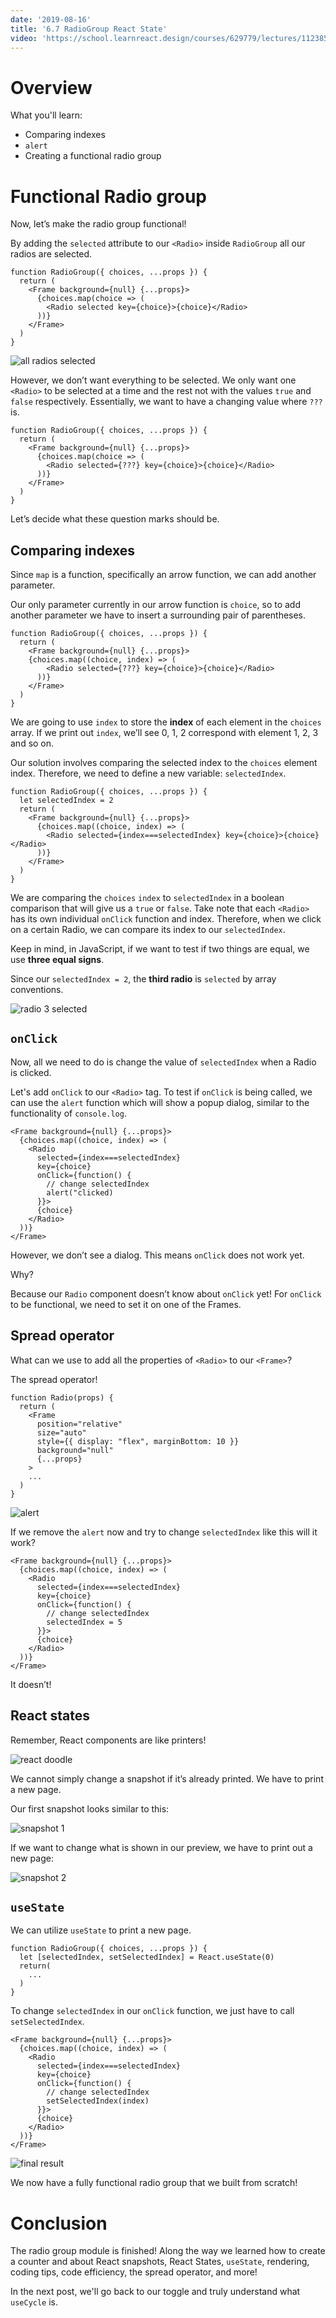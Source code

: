 ```yaml
---
date: '2019-08-16'
title: '6.7 RadioGroup React State'
video: 'https://school.learnreact.design/courses/629779/lectures/11238545'
---
```



# Overview

What you'll learn:

- Comparing indexes
- `alert`
- Creating a functional radio group

<CourseVideoLink to={props.pageContext.frontmatter.video} />

# Functional Radio group

Now, let’s make the radio group functional!

By adding the `selected` attribute to our `<Radio>` inside `RadioGroup` all our radios are selected.

```jsx{5}
function RadioGroup({ choices, ...props }) {
  return (
    <Frame background={null} {...props}>
      {choices.map(choice => (
        <Radio selected key={choice}>{choice}</Radio>
      ))}
    </Frame>
  )
}
```

![all radios selected](./smallselected.png)

However, we don’t want everything to be selected. We only want one `<Radio>` to be selected at a time and the rest not with the values `true` and `false` respectively. Essentially, we want to have a changing value where `???` is.

```jsx{5}
function RadioGroup({ choices, ...props }) {
  return (
    <Frame background={null} {...props}>
      {choices.map(choice => (
        <Radio selected={???} key={choice}>{choice}</Radio>
      ))}
    </Frame>
  )
}
```

Let’s decide what these question marks should be.

## Comparing indexes

Since `map` is a function, specifically an arrow function, we can add another parameter.

Our only parameter currently in our arrow function is `choice`, so to add another parameter we have to insert a surrounding pair of parentheses.

```jsx{4}
function RadioGroup({ choices, ...props }) {
  return (
    <Frame background={null} {...props}>
    {choices.map((choice, index) => (
        <Radio selected={???} key={choice}>{choice}</Radio>
      ))}
    </Frame>
  )
}
```

We are going to use `index` to store the **index** of each element in the `choices` array. If we print out `index`, we’ll see 0, 1, 2 correspond with element 1, 2, 3 and so on.

Our solution involves comparing the selected index to the `choices` element index. Therefore, we need to define a new variable: `selectedIndex`.

```jsx{2,6}
function RadioGroup({ choices, ...props }) {
  let selectedIndex = 2
  return (
    <Frame background={null} {...props}>
      {choices.map((choice, index) => (
        <Radio selected={index===selectedIndex} key={choice}>{choice}</Radio>
      ))}
    </Frame>
  )
}
```

We are comparing the `choices` `index` to `selectedIndex` in a boolean comparison that will give us a `true` or `false`. Take note that each `<Radio>` has its own individual `onClick` function and index. Therefore, when we click on a certain Radio, we can compare its index to our `selectedIndex`.

Keep in mind, in JavaScript, if we want to test if two things are equal, we use **three equal signs**.

Since our `selectedIndex = 2`, the **third radio** is `selected` by array conventions.

![radio 3 selected](./smallselected2.png)

## `onClick`

Now, all we need to do is change the value of `selectedIndex` when a Radio is clicked.

Let's add `onClick` to our `<Radio>` tag. To test if `onClick` is being called, we can use the `alert` function which will show a popup dialog, similar to the functionality of `console.log`.

```jsx{6-9}
<Frame background={null} {...props}>
  {choices.map((choice, index) => (
    <Radio
      selected={index===selectedIndex}
      key={choice}
      onClick={function() {
        // change selectedIndex
        alert("clicked)
      }}>
      {choice}
    </Radio>
  ))}
</Frame>
```

However, we don’t see a dialog. This means `onClick` does not work yet.

Why?

Because our `Radio` component doesn’t know about `onClick` yet! For `onClick` to be functional, we need to set it on one of the Frames.

## Spread operator

What can we use to add all the properties of `<Radio>` to our `<Frame>`?

The spread operator!

```jsx{8}
function Radio(props) {
  return (
    <Frame
      position="relative"
      size="auto"
      style={{ display: "flex", marginBottom: 10 }}
      background="null"
      {...props}
    >
    ...
  )
}
```

![alert](./alert.gif)

If we remove the `alert` now and try to change `selectedIndex` like this will it work?

```jsx{6-9}
<Frame background={null} {...props}>
  {choices.map((choice, index) => (
    <Radio
      selected={index===selectedIndex}
      key={choice}
      onClick={function() {
        // change selectedIndex
        selectedIndex = 5
      }}>
      {choice}
    </Radio>
  ))}
</Frame>
```

It doesn’t!

## React states

Remember, React components are like printers!

![react doodle](./reactdoodle.png)

We cannot simply change a snapshot if it’s already printed. We have to print a new page.

Our first snapshot looks similar to this:

![snapshot 1](./snapshot1.gif)

If we want to change what is shown in our preview, we have to print out a new page:

![snapshot 2](./snapshot2.gif)

## `useState`

We can utilize `useState` to print a new page.

```jsx{2}
function RadioGroup({ choices, ...props }) {
  let [selectedIndex, setSelectedIndex] = React.useState(0)
  return(
    ...
  )
}
```

To change `selectedIndex` in our `onClick` function, we just have to call `setSelectedIndex`.

```jsx{6-9}
<Frame background={null} {...props}>
  {choices.map((choice, index) => (
    <Radio
      selected={index===selectedIndex}
      key={choice}
      onClick={function() {
        // change selectedIndex
        setSelectedIndex(index)
      }}>
      {choice}
    </Radio>
  ))}
</Frame>
```

![final result](./finalresult.gif)

We now have a fully functional radio group that we built from scratch!

# Conclusion

The radio group module is finished! Along the way we learned how to create a counter and about React snapshots, React States, `useState`, rendering, coding tips, code efficiency, the spread operator, and more!

In the next post, we'll go back to our toggle and truly understand what `useCycle` is.
